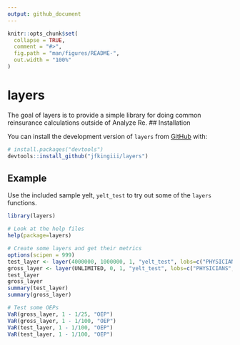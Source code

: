 ```yaml
---
output: github_document
---
```


<!-- README.md is generated from README.Rmd. Please edit that file -->

```r
knitr::opts_chunk$set(
  collapse = TRUE,
  comment = "#>",
  fig.path = "man/figures/README-",
  out.width = "100%"
)
```

# layers

<!-- badges: start -->
<!-- badges: end -->

The goal of layers is to provide a simple library for doing common reinsurance calculations outside of Analyze Re.
## Installation

You can install the development version of `layers` from [GitHub](https://github.com/) with:

``` r
# install.packages("devtools")
devtools::install_github("jfkingiii/layers")
```
## Example

Use the included sample yelt, `yelt_test` to try out some of the `layers` functions.

```r
library(layers)

# Look at the help files
help(package=layers)

# Create some layers and get their metrics
options(scipen = 999)
test_layer <- layer(4000000, 1000000, 1, "yelt_test", lobs=c("PHYSICIANS","CHC","MEDCHOICE"))
gross_layer <- layer(UNLIMITED, 0, 1, "yelt_test", lobs=c("PHYSICIANS","CHC","MEDCHOICE","HOSPITAL"))
test_layer
gross_layer
summary(test_layer)
summary(gross_layer)

# Test some OEPs
VaR(gross_layer, 1 - 1/25, "OEP")
VaR(gross_layer, 1 - 1/100, "OEP")
VaR(test_layer, 1 - 1/100, "OEP")
VaR(test_layer, 1 - 1/100, "OEP")
```

